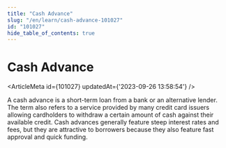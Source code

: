 ```yaml
---
title: "Cash Advance"
slug: "/en/learn/cash-advance-101027"
id: "101027"
hide_table_of_contents: true
---
```



# Cash Advance

<ArticleMeta id={101027} updatedAt={'2023-09-26 13:58:54'} />
<div className='border-solid border-b border-t-0 my-4 border-[var(--ifm-color-gray-300)]' />

A cash advance is a short-term loan from a bank or an alternative lender. The term also refers to a service provided by many credit card issuers allowing cardholders to withdraw a certain amount of cash against their available credit. Cash advances generally feature steep interest rates and fees, but they are attractive to borrowers because they also feature fast approval and quick funding.

